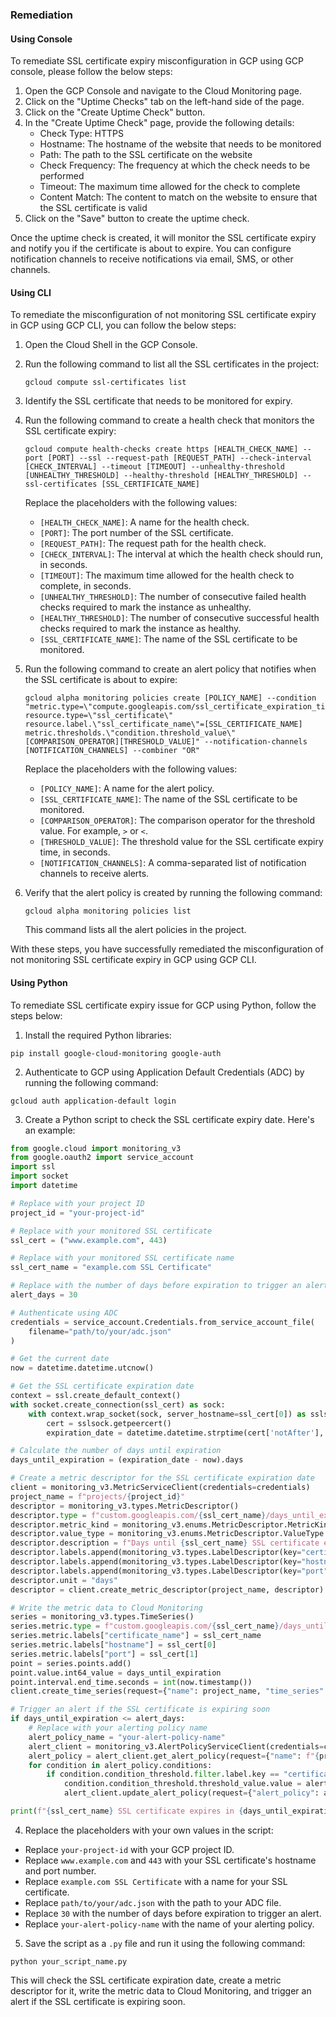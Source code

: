 ### Remediation

#### Using Console

To remediate SSL certificate expiry misconfiguration in GCP using GCP console, please follow the below steps:

1. Open the GCP Console and navigate to the Cloud Monitoring page.
2. Click on the "Uptime Checks" tab on the left-hand side of the page.
3. Click on the "Create Uptime Check" button.
4. In the "Create Uptime Check" page, provide the following details:
   - Check Type: HTTPS
   - Hostname: The hostname of the website that needs to be monitored
   - Path: The path to the SSL certificate on the website
   - Check Frequency: The frequency at which the check needs to be performed
   - Timeout: The maximum time allowed for the check to complete
   - Content Match: The content to match on the website to ensure that the SSL certificate is valid
5. Click on the "Save" button to create the uptime check.

Once the uptime check is created, it will monitor the SSL certificate expiry and notify you if the certificate is about to expire. You can configure notification channels to receive notifications via email, SMS, or other channels.

#### Using CLI

To remediate the misconfiguration of not monitoring SSL certificate expiry in GCP using GCP CLI, you can follow the below steps:

1. Open the Cloud Shell in the GCP Console.

2. Run the following command to list all the SSL certificates in the project:

   ```
   gcloud compute ssl-certificates list
   ```

3. Identify the SSL certificate that needs to be monitored for expiry.

4. Run the following command to create a health check that monitors the SSL certificate expiry:

   ```
   gcloud compute health-checks create https [HEALTH_CHECK_NAME] --port [PORT] --ssl --request-path [REQUEST_PATH] --check-interval [CHECK_INTERVAL] --timeout [TIMEOUT] --unhealthy-threshold [UNHEALTHY_THRESHOLD] --healthy-threshold [HEALTHY_THRESHOLD] --ssl-certificates [SSL_CERTIFICATE_NAME]
   ```

   Replace the placeholders with the following values:
   
   - `[HEALTH_CHECK_NAME]`: A name for the health check.
   - `[PORT]`: The port number of the SSL certificate.
   - `[REQUEST_PATH]`: The request path for the health check.
   - `[CHECK_INTERVAL]`: The interval at which the health check should run, in seconds.
   - `[TIMEOUT]`: The maximum time allowed for the health check to complete, in seconds.
   - `[UNHEALTHY_THRESHOLD]`: The number of consecutive failed health checks required to mark the instance as unhealthy.
   - `[HEALTHY_THRESHOLD]`: The number of consecutive successful health checks required to mark the instance as healthy.
   - `[SSL_CERTIFICATE_NAME]`: The name of the SSL certificate to be monitored.

5. Run the following command to create an alert policy that notifies when the SSL certificate is about to expire:

   ```
   gcloud alpha monitoring policies create [POLICY_NAME] --condition "metric.type=\"compute.googleapis.com/ssl_certificate_expiration_time\" resource.type=\"ssl_certificate\" resource.label.\"ssl_certificate_name\"=[SSL_CERTIFICATE_NAME] metric.thresholds.\"condition.threshold_value\"[COMPARISON_OPERATOR][THRESHOLD_VALUE]" --notification-channels [NOTIFICATION_CHANNELS] --combiner "OR"
   ```

   Replace the placeholders with the following values:
   
   - `[POLICY_NAME]`: A name for the alert policy.
   - `[SSL_CERTIFICATE_NAME]`: The name of the SSL certificate to be monitored.
   - `[COMPARISON_OPERATOR]`: The comparison operator for the threshold value. For example, `>` or `<`.
   - `[THRESHOLD_VALUE]`: The threshold value for the SSL certificate expiry time, in seconds.
   - `[NOTIFICATION_CHANNELS]`: A comma-separated list of notification channels to receive alerts.

6. Verify that the alert policy is created by running the following command:

   ```
   gcloud alpha monitoring policies list
   ```

   This command lists all the alert policies in the project.

With these steps, you have successfully remediated the misconfiguration of not monitoring SSL certificate expiry in GCP using GCP CLI.

#### Using Python

To remediate SSL certificate expiry issue for GCP using Python, follow the steps below:

1. Install the required Python libraries:

```
pip install google-cloud-monitoring google-auth
```

2. Authenticate to GCP using Application Default Credentials (ADC) by running the following command:

```
gcloud auth application-default login
```

3. Create a Python script to check the SSL certificate expiry date. Here's an example:

```python
from google.cloud import monitoring_v3
from google.oauth2 import service_account
import ssl
import socket
import datetime

# Replace with your project ID
project_id = "your-project-id"

# Replace with your monitored SSL certificate
ssl_cert = ("www.example.com", 443)

# Replace with your monitored SSL certificate name
ssl_cert_name = "example.com SSL Certificate"

# Replace with the number of days before expiration to trigger an alert
alert_days = 30

# Authenticate using ADC
credentials = service_account.Credentials.from_service_account_file(
    filename="path/to/your/adc.json"
)

# Get the current date
now = datetime.datetime.utcnow()

# Get the SSL certificate expiration date
context = ssl.create_default_context()
with socket.create_connection(ssl_cert) as sock:
    with context.wrap_socket(sock, server_hostname=ssl_cert[0]) as sslsock:
        cert = sslsock.getpeercert()
        expiration_date = datetime.datetime.strptime(cert['notAfter'], '%b %d %H:%M:%S %Y %Z')

# Calculate the number of days until expiration
days_until_expiration = (expiration_date - now).days

# Create a metric descriptor for the SSL certificate expiration date
client = monitoring_v3.MetricServiceClient(credentials=credentials)
project_name = f"projects/{project_id}"
descriptor = monitoring_v3.types.MetricDescriptor()
descriptor.type = f"custom.googleapis.com/{ssl_cert_name}/days_until_expiration"
descriptor.metric_kind = monitoring_v3.enums.MetricDescriptor.MetricKind.GAUGE
descriptor.value_type = monitoring_v3.enums.MetricDescriptor.ValueType.INT64
descriptor.description = f"Days until {ssl_cert_name} SSL certificate expires"
descriptor.labels.append(monitoring_v3.types.LabelDescriptor(key="certificate_name", value_type=monitoring_v3.enums.LabelDescriptor.ValueType.STRING, description="Name of the SSL certificate being monitored"))
descriptor.labels.append(monitoring_v3.types.LabelDescriptor(key="hostname", value_type=monitoring_v3.enums.LabelDescriptor.ValueType.STRING, description="Hostname of the SSL certificate being monitored"))
descriptor.labels.append(monitoring_v3.types.LabelDescriptor(key="port", value_type=monitoring_v3.enums.LabelDescriptor.ValueType.INT64, description="Port of the SSL certificate being monitored"))
descriptor.unit = "days"
descriptor = client.create_metric_descriptor(project_name, descriptor)

# Write the metric data to Cloud Monitoring
series = monitoring_v3.types.TimeSeries()
series.metric.type = f"custom.googleapis.com/{ssl_cert_name}/days_until_expiration"
series.metric.labels["certificate_name"] = ssl_cert_name
series.metric.labels["hostname"] = ssl_cert[0]
series.metric.labels["port"] = ssl_cert[1]
point = series.points.add()
point.value.int64_value = days_until_expiration
point.interval.end_time.seconds = int(now.timestamp())
client.create_time_series(request={"name": project_name, "time_series": [series]})

# Trigger an alert if the SSL certificate is expiring soon
if days_until_expiration <= alert_days:
    # Replace with your alerting policy name
    alert_policy_name = "your-alert-policy-name"
    alert_client = monitoring_v3.AlertPolicyServiceClient(credentials=credentials)
    alert_policy = alert_client.get_alert_policy(request={"name": f"{project_name}/alertPolicies/{alert_policy_name}"})
    for condition in alert_policy.conditions:
        if condition.condition_threshold.filter.label.key == "certificate_name" and condition.condition_threshold.filter.label.value == ssl_cert_name:
            condition.condition_threshold.threshold_value.value = alert_days
            alert_client.update_alert_policy(request={"alert_policy": alert_policy})

print(f"{ssl_cert_name} SSL certificate expires in {days_until_expiration} days")
```

4. Replace the placeholders with your own values in the script:

- Replace `your-project-id` with your GCP project ID.
- Replace `www.example.com` and `443` with your SSL certificate's hostname and port number.
- Replace `example.com SSL Certificate` with a name for your SSL certificate.
- Replace `path/to/your/adc.json` with the path to your ADC file.
- Replace `30` with the number of days before expiration to trigger an alert.
- Replace `your-alert-policy-name` with the name of your alerting policy.

5. Save the script as a `.py` file and run it using the following command:

```
python your_script_name.py
```

This will check the SSL certificate expiration date, create a metric descriptor for it, write the metric data to Cloud Monitoring, and trigger an alert if the SSL certificate is expiring soon.

